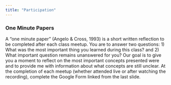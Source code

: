 ```yaml
---
title: "Participation"
---
```


### One Minute Papers

A "one minute paper" (Angelo & Cross, 1993) is a short written reflection to be completed after each class meetup. You are to answer two questions: 1) What was the most important thing you learned during this class? and 2) What important question remains unanswered for you? Our goal is to give you a moment to reflect on the most important concepts presented were and to provide me with information about what concepts are still unclear. At the completion of each meetup (whether attended live or after watching the recording), complete the Google Form linked from the last slide.

